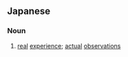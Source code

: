 ==Japanese==
{{ja-kanjitab|じつ|k1=じっ|たい|けん|yomi=o}}

===Noun===
{{ja-noun|じったいけん}}
# [[real]] [[experience]]; [[actual]] [[observation|observations]]